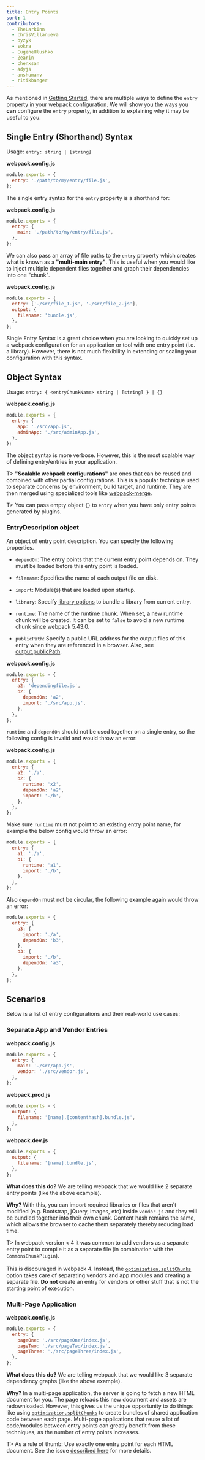 ```yaml
---
title: Entry Points
sort: 1
contributors:
  - TheLarkInn
  - chrisVillanueva
  - byzyk
  - sokra
  - EugeneHlushko
  - Zearin
  - chenxsan
  - adyjs
  - anshumanv
  - ritikbanger
---
```


As mentioned in [Getting Started](/guides/getting-started/#using-a-configuration), there are multiple ways to define the `entry` property in your webpack configuration. We will show you the ways you **can** configure the `entry` property, in addition to explaining why it may be useful to you.

## Single Entry (Shorthand) Syntax

Usage: `entry: string | [string]`

**webpack.config.js**

```javascript
module.exports = {
  entry: './path/to/my/entry/file.js',
};
```

The single entry syntax for the `entry` property is a shorthand for:

**webpack.config.js**

```javascript
module.exports = {
  entry: {
    main: './path/to/my/entry/file.js',
  },
};
```

We can also pass an array of file paths to the `entry` property which creates what is known as a **"multi-main entry"**. This is useful when you would like to inject multiple dependent files together and graph their dependencies into one "chunk".

**webpack.config.js**

```javascript
module.exports = {
  entry: ['./src/file_1.js', './src/file_2.js'],
  output: {
    filename: 'bundle.js',
  },
};
```

Single Entry Syntax is a great choice when you are looking to quickly set up a webpack configuration for an application or tool with one entry point (i.e. a library). However, there is not much flexibility in extending or scaling your configuration with this syntax.

## Object Syntax

Usage: `entry: { <entryChunkName> string | [string] } | {}`

**webpack.config.js**

```javascript
module.exports = {
  entry: {
    app: './src/app.js',
    adminApp: './src/adminApp.js',
  },
};
```

The object syntax is more verbose. However, this is the most scalable way of defining entry/entries in your application.

T> **"Scalable webpack configurations"** are ones that can be reused and combined with other partial configurations. This is a popular technique used to separate concerns by environment, build target, and runtime. They are then merged using specialized tools like [webpack-merge](https://github.com/survivejs/webpack-merge).

T> You can pass empty object `{}` to `entry` when you have only entry points generated by plugins.

### EntryDescription object

An object of entry point description. You can specify the following properties.

- `dependOn`: The entry points that the current entry point depends on. They must be loaded before this entry point is loaded.
- `filename`: Specifies the name of each output file on disk.
- `import`: Module(s) that are loaded upon startup.
- `library`: Specify [library options](/configuration/output/#outputlibrary) to bundle a library from current entry.
- `runtime`: The name of the runtime chunk. When set, a new runtime chunk will be created. It can be set to `false` to avoid a new runtime chunk since webpack 5.43.0.

- `publicPath`: Specify a public URL address for the output files of this entry when they are referenced in a browser. Also, see [output.publicPath](/configuration/output/#outputpublicpath).

**webpack.config.js**

```javascript
module.exports = {
  entry: {
    a2: 'dependingfile.js',
    b2: {
      dependOn: 'a2',
      import: './src/app.js',
    },
  },
};
```

`runtime` and `dependOn` should not be used together on a single entry, so the following config is invalid and would throw an error:

**webpack.config.js**

```javascript
module.exports = {
  entry: {
    a2: './a',
    b2: {
      runtime: 'x2',
      dependOn: 'a2',
      import: './b',
    },
  },
};
```

Make sure `runtime` must not point to an existing entry point name, for example the below config would throw an error:

```javascript
module.exports = {
  entry: {
    a1: './a',
    b1: {
      runtime: 'a1',
      import: './b',
    },
  },
};
```

Also `dependOn` must not be circular, the following example again would throw an error:

```javascript
module.exports = {
  entry: {
    a3: {
      import: './a',
      dependOn: 'b3',
    },
    b3: {
      import: './b',
      dependOn: 'a3',
    },
  },
};
```

## Scenarios

Below is a list of entry configurations and their real-world use cases:

### Separate App and Vendor Entries

**webpack.config.js**

```javascript
module.exports = {
  entry: {
    main: './src/app.js',
    vendor: './src/vendor.js',
  },
};
```

**webpack.prod.js**

```javascript
module.exports = {
  output: {
    filename: '[name].[contenthash].bundle.js',
  },
};
```

**webpack.dev.js**

```javascript
module.exports = {
  output: {
    filename: '[name].bundle.js',
  },
};
```

**What does this do?** We are telling webpack that we would like 2 separate entry points (like the above example).

**Why?** With this, you can import required libraries or files that aren't modified (e.g. Bootstrap, jQuery, images, etc) inside `vendor.js` and they will be bundled together into their own chunk. Content hash remains the same, which allows the browser to cache them separately thereby reducing load time.

T> In webpack version < 4 it was common to add vendors as a separate entry point to compile it as a separate file (in combination with the `CommonsChunkPlugin`). <br /><br /> This is discouraged in webpack 4. Instead, the [`optimization.splitChunks`](/configuration/optimization/#optimizationsplitchunks) option takes care of separating vendors and app modules and creating a separate file. **Do not** create an entry for vendors or other stuff that is not the starting point of execution.

### Multi-Page Application

**webpack.config.js**

```javascript
module.exports = {
  entry: {
    pageOne: './src/pageOne/index.js',
    pageTwo: './src/pageTwo/index.js',
    pageThree: './src/pageThree/index.js',
  },
};
```

**What does this do?** We are telling webpack that we would like 3 separate dependency graphs (like the above example).

**Why?** In a multi-page application, the server is going to fetch a new HTML document for you. The page reloads this new document and assets are redownloaded. However, this gives us the unique opportunity to do things like using [`optimization.splitChunks`](/configuration/optimization/#optimizationsplitchunks) to create bundles of shared application code between each page. Multi-page applications that reuse a lot of code/modules between entry points can greatly benefit from these techniques, as the number of entry points increases.

T> As a rule of thumb: Use exactly one entry point for each HTML document. See the issue [described here](https://bundlers.tooling.report/code-splitting/multi-entry/#webpack) for more details.
